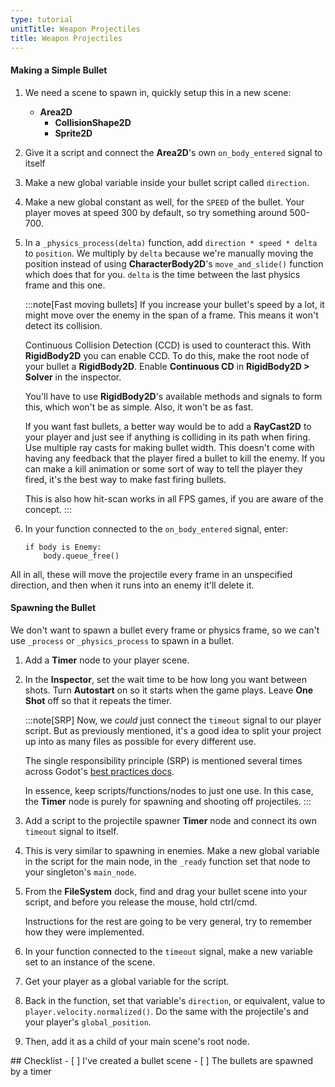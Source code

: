 ```yaml
---
type: tutorial
unitTitle: Weapon Projectiles
title: Weapon Projectiles
---
```




#### Making a Simple Bullet

<Steps>

1. We need a scene to spawn in, quickly setup this in a new scene:
    - **Area2D**
        + **CollisionShape2D**
        + **Sprite2D**

2. Give it a script and connect the **Area2D**'s own `on_body_entered` signal to itself

3. Make a new global variable inside your bullet script called `direction`.

4. Make a new global constant as well, for the `SPEED` of the bullet. Your player moves at speed 300 by default, so try something around 500-700.

5. In a `_physics_process(delta)` function, add `direction * speed * delta` to `position`. We multiply by `delta` because we're manually moving the position instead of using **CharacterBody2D**'s `move_and_slide()` function which does that for you. `delta` is the time between the last physics frame and this one.

    :::note[Fast moving bullets]
    If you increase your bullet's speed by a lot, it might move over the enemy in the span of a frame. This means it won't detect its collision.

    Continuous Collision Detection (CCD) is used to counteract this. With **RigidBody2D** you can enable CCD. To do this, make the root node of your bullet a **RigidBody2D**. Enable **Continuous CD** in **RigidBody2D > Solver** in the inspector.

    You'll have to use **RigidBody2D**'s available methods and signals to form this, which won't be as simple. Also, it won't be as fast.

    If you want fast bullets, a better way would be to add a **RayCast2D** to your player and just see if anything is colliding in its path when firing. Use multiple ray casts for making bullet width. This doesn't come with having any feedback that the player fired a bullet to kill the enemy. If you can make a kill animation or some sort of way to tell the player they fired, it's the best way to make fast firing bullets.

    This is also how hit-scan works in all FPS games, if you are aware of the concept.
    :::

6. In your function connected to the `on_body_entered` signal, enter:

    ```gdscript
    if body is Enemy:
        body.queue_free()
    ```
</Steps>
All in all, these will move the projectile every frame in an unspecified direction, and then when it runs into an enemy it'll delete it.

#### Spawning the Bullet

We don't want to spawn a bullet every frame or physics frame, so we can't use `_process` or `_physics_process` to spawn in a bullet.
<Steps>
1. Add a **Timer** node to your player scene.

2. In the **Inspector**, set the wait time to be how long you want between shots. Turn **Autostart** on so it starts when the game plays. Leave **One Shot** off so that it repeats the timer.

    :::note[SRP]
    Now, we *could* just connect the `timeout` signal to our player script. But as previously mentioned, it's a good idea to split your project up into as many files as possible for every different use.

    The single responsibility principle (SRP) is mentioned several times across Godot's [best practices docs](https://docs.godotengine.org/en/stable/tutorials/best_practices/introduction_best_practices.html).

    In essence, keep scripts/functions/nodes to just one use. In this case, the **Timer** node is purely for spawning and shooting off projectiles.
    :::

3. Add a script to the projectile spawner **Timer** node and connect its own `timeout` signal to itself.

4. This is very similar to spawning in enemies. Make a new global variable in the script for the main node, in the `_ready` function set that node to your singleton's `main_node`.

5. From the **FileSystem** dock, find and drag your bullet scene into your script, and before you release the mouse, hold ctrl/cmd.

    Instructions for the rest are going to be very general, try to remember how they were implemented.

6. In your function connected to the `timeout` signal, make a new variable set to an instance of the scene.

7. Get your player as a global variable for the script.

8. Back in the function, set that variable's `direction`, or equivalent, value to `player.velocity.normalized()`. Do the same with the projectile's and your player's `global_position`.

9. Then, add it as a child of your main scene's root node.

</Steps>

<Box>
## Checklist
<Checklist>
- [ ] I've created a bullet scene
- [ ] The bullets are spawned by a timer
</Checklist>
</Box>